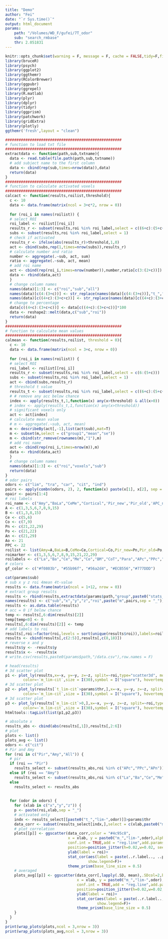 ```yaml
---
title: "Demo"
author: "Fei"
date: "`r Sys.time()`"
output: html_document
params:
    path: "/Volumes/WD_F/gufei/7T_odor"
    sub: "search_rmbase"
    thr: 2.051831
---
```


```r
knitr::opts_chunk$set(warning = F, message = F, cache = FALSE,tidy=F,fig.align='center',fig.showtext=TRUE,results="hold",fig.show = "hold")
library(bruceR)
library(psych)
library(ggplot2)
library(ggthemr)
library(RColorBrewer)
library(ggpubr)
library(ggrepel)
library(R.matlab)
library(plyr)
library(dplyr)
library(tidyr)
library(ggprism)
library(patchwork)
library(gridExtra)
library(plotly)
ggthemr('fresh',layout = "clean")
```


```r
####################################################
# function to load txt file
####################################################
extractdata <- function(path,sub,txtname){
  data <- read.table(file.path(path,sub,txtname))
  # add subject name to the first column
  data <- cbind(rep(sub,times=nrow(data)),data)
  return(data)
}
####################################################
# function to calculate activated voxels
####################################################
calcact <- function(results,roilist,threshold){
  c <- 10
  data <- data.frame(matrix(ncol = 3+c*2, nrow = 0))
  
  for (roi_i in names(roilist)) {
  # select ROI
  roi_label <- roilist[[roi_i]]
  results_r <- subset(results,roi %in% roi_label,select = c((6+c):(5+c+c)))
  subs <- subset(results,roi %in% roi_label,select = 1)
  # check if activated
  results_r <- ifelse(abs(results_r)>threshold,1,0)
  act <- cbind(subs,rep(1,times=nrow(subs)),results_r)
  # calculate number and ratio
  number <- aggregate(.~sub, act, sum)
  ratio <- aggregate(.~sub, act, mean)
  # add roi name
  act <- cbind(rep(roi_i,times=nrow(number)),number,ratio[c(3:(2+c))])
  data <- rbind(data,act)
  }
  # change column names
  names(data)[1:3] <- c("roi","sub","all")
  names(data)[c(4:(3+c))] <- str_replace(names(data)[c(4:(3+c))],"t_","c_")
  names(data)[c((4+c):(3+c+c))] <- str_replace(names(data)[c((4+c):(3+c+c))],"t_","r_")
  # change to percentage
  data[c((4+c):(3+c+c))] <- data[c((4+c):(3+c+c))]*100
  data <- reshape2::melt(data,c("sub","roi"))
  return(data)
}
####################################################
# function to calculate mean values
####################################################
calmean <- function(results,roilist, threshold = 0){
  c <- 10
  data <- data.frame(matrix(ncol = 3+c, nrow = 0))
  
  for (roi_i in names(roilist)) {
  # select ROI
  roi_label <- roilist[[roi_i]]
  results_r <- subset(results,roi %in% roi_label,select = c(6:(5+c)))
  subs <- subset(results,roi %in% roi_label,select = 1)
  act <- cbind(subs,results_r)
  # threshold t value
  results_t <- subset(results,roi %in% roi_label,select = c((6+c):(5+c+c)))
  # # remove any acc below chance
  index <- apply(results_t,1,function(x) any(x>threshold) & all(x>0))
  # index <- apply(results_t,1,function(x) any(x>threshold))
  # significant voxels only
  act <- act[index]
  # calculate mean value
  # m <- aggregate(.~sub, act, mean)
  m <- describeBy(act[,-1],list(act$sub),mat=T)
  m <- subset(m,select = c("group1","mean","se"))
  m <- cbind(str_remove(rownames(m),"1"),m)
  # add roi name
  act <- cbind(rep(roi_i,times=nrow(m)),m)
  data <- rbind(data,act)
  }
  # change column names
  names(data)[1:3] <- c("roi","voxels","sub")
  return(data)
}
# odor pairs
odors <- c("lim", "tra", "car", "cit", "ind")
pairs <- apply(combn(odors, 2), 2, function(x) paste(x[1], x[2], sep = "-"))
opair <- pairs[1:4]
# roi labels
roi_name <- c("Amy","BaLa","CeMe","Cortical",'Pir_new','Pir_old','APC_new','APC_old','PPC')
A <- c(1,3,5,6,7,8,9,15)
B <- c(1,3,8,15)
Ce <- c(5,6)
Co <- c(7,9)
Pn <- c(21,22,29)
Po <- c(21,22)
An <- c(21,29)
Ao <- 21
PPC <- 22
roilist <- list(Amy=A,BaLa=B,CeMe=Ce,Cortical=Co,Pir_new=Pn,Pir_old=Po,APC_new=An,APC_old=Ao,PPC=PPC)
roimarker <- c(1,3,5,6,7,8,9,15,21,22,29)
roilabels <- c("La","Ba","Ce","Me","Co","BM","CoT","Para","APc","PPc","APn")
# colors
gf_color <- c("#f0803b", "#55b96f", "#56a2d4", "#ECB556","#777DDD")
```


```r
cat(params$sub)
# sub x y z roi 4mean 4t-value
results <- data.frame(matrix(ncol = 1+12, nrow = 0))
# extract group results
results <- rbind(results,extractdata(params$path,"group",paste0("stats_",params$sub,".txt")))
names(results) <- c("sub","x","y","z","roi",paste("m",pairs,sep = "_"),paste("t",pairs,sep = "_"))
results <- as.data.table(results)
# acc = 0 if below chance
temp <- results[,6:dim(results)[2]]
temp[temp<0] <- 0
results[,6:dim(results)[2]] <- temp
# add labels to roi
results[,roi:=factor(roi,levels = sort(unique(results$roi)),labels=roilabels)]
results <- cbind(results[,c(2:5)],results[,c(8,18)])
# reverse x and y
results$y <- -results$y
results$x <- -results$x
# write.csv(results,paste0(params$path,"/data.csv"),row.names = F)
```

```r
# head(results)
# 3d scatter plot
p1 <- plot_ly(results,x=~x, y=~y, z=~z, split=~roi,type="scatter3d", mode="markers", 
        color=~`m_lim-cit`,size = I(30),symbol = I("square"), hovertemplate = paste('%{marker.color:.2f}'))
# 3d scatter plot
p2 <- plot_ly(results[`t_lim-cit`>params$thr,],x=~x, y=~y, z=~z, split=~roi,type="scatter3d", mode="markers", 
        color=~`m_lim-cit`,size = I(30),symbol = I("square"), hovertemplate = paste('%{marker.color:.2f}'))
# 3d scatter plot
p3 <- plot_ly(results[`m_lim-cit`>0,],x=~x, y=~y, z=~z, split=~roi,type="scatter3d", mode="markers", 
        color=~`m_lim-cit`,size = I(30),symbol = I("square"), hovertemplate = paste('%{marker.color:.2f}'))
htmltools::tagList(list(p1,p2,p3))
```

```r
# absolute x
results_abs <- cbind(abs(results[,1]),results[,2:6])
# plot
plots <- list()
plots_avg <- list()
odors <- c("cit")
# Pir and Amy
for (roi in c("Pir","Amy","All")) {
  # pir
  if (roi == "Pir")
    results_select <- subset(results_abs,roi %in% c("APc","PPc","APn"))
  else if (roi == "Amy")
    results_select <- subset(results_abs,roi %in% c("La","Ba","Ce","Me","Co","BM","CoT","Para"))
  else
    results_select <- results_abs
  
  
  for (odor in odors) {
    for (xlab in c("x","y","z")) {
    p <- paste(roi,xlab,sep = "_")
    # activated only
    indx <- results_select[[paste0("t_","lim-",odor)]]>params$thr
    data_corr <- subset(results_select[indx,],select = c(xlab,paste0("m_","lim-",odor)))
    # plot correlation
    plots[[p]] <- ggscatter(data_corr,color = "#4c95c8",
                            x = xlab, y = paste0("m_","lim-",odor),alpha = 0.8,
                            conf.int = TRUE,add = "reg.line",add.params = list(color = "gray20"),fullrange = F,
                            position=position_jitter(h=0.02,w=0.02, seed = 5)) +
                            ylab(label = roi)+
                            stat_cor(aes(label = paste(..r.label.., ..p.label.., sep = "~`,`~")),
                                     show.legend=F)+
                            theme_prism(base_line_size = 0.5)
    # averaged
    plots_avg[[p]] <- ggscatter(data_corr[,lapply(.SD, mean),.SDcol=2,by=xlab],color = "#4c95c8",
                                x = xlab, y = paste0("m_","lim-",odor),alpha = 0.8,
                                conf.int = TRUE,add = "reg.line",add.params = list(color = "gray20"),fullrange = F,
                                position=position_jitter(h=0.02,w=0.02, seed = 5)) +
                                ylab(label = roi)+
                                stat_cor(aes(label = paste(..r.label.., ..p.label.., sep = "~`,`~")),
                                         show.legend=F)+
                                theme_prism(base_line_size = 0.5)
    }
  }
}
print(wrap_plots(plots,ncol = 3,nrow = 3))
print(wrap_plots(plots_avg,ncol = 3,nrow = 3))
```
